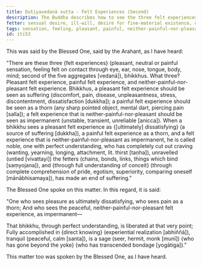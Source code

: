 ```yaml
---
title: Dutiyavedanā sutta - Felt Experiences (Second)
description: The Buddha describes how to see the three felt experiences that are experienced on contact through the sense doors - pleasant, painful, and neither-painful-nor-pleasant.
fetter: sensual desire, ill-will, desire for fine-material existence, desire for immaterial existence, conceit, ignorance
tags: sensation, feeling, pleasant, painful, neither-painful-nor-pleasant, dissatisfaction, discontentment, impermanence, tranquil, conceit, fetters, direct knowing sage, discernment, yoke, iti, iti50-99
id: iti53
---
```


This was said by the Blessed One, said by the Arahant, as I have heard:

"There are these three \{felt experiences} (pleasant, neutral or painful sensation, feeling felt on contact through eye, ear, nose, tongue, body, mind; second of the five aggregates [vedanā]), bhikkhus. What three? Pleasant felt experience, painful felt experience, and neither-painful-nor-pleasant felt experience. Bhikkhus, a pleasant felt experience should be seen as suffering (discomfort, pain, disease, unpleasantness, stress, discontentment, dissatisfaction [dukkha]); a painful felt experience should be seen as a thorn (any sharp pointed object, mental dart, piercing pain [salla]); a felt experience that is neither-painful-nor-pleasant should be seen as impermanent (unstable, transient, unreliable [anicca]). When a bhikkhu sees a pleasant felt experience as \{[ultimately] dissatisfying} (a source of suffering [dukkha]), a painful felt experience as a thorn, and a felt experience that is neither-painful-nor-pleasant as impermanent, he is called noble, one with perfect understanding, who has completely cut out craving (wanting, yearning, longing, attachment, lit. thirst [taṇha]), unravelled (untied [vivattayi]) the fetters (chains, bonds, links, things which bind [saṃyojana]), and \{through full understanding of conceit} (through complete comprehension of pride, egotism, superiority, comparing oneself [mānābhisamaya]), has made an end of suffering."

The Blessed One spoke on this matter. In this regard, it is said:

"One who sees pleasure as ultimately dissatisfying,
who sees pain as a thorn;
And who sees the peaceful, neither-painful-nor-pleasant felt experience,
as impermanent—

That bhikkhu, through perfect understanding,
is liberated at that very point;
Fully accomplished in \{direct knowing} (experiential realization [abhiññā]), tranquil (peaceful, calm [santa]),
is a sage (seer, hermit, monk [munī]) \{who has gone beyond the yoke} (who has transcended bondage [yogātiga])."

This matter too was spoken by the Blessed One, as I have heard.